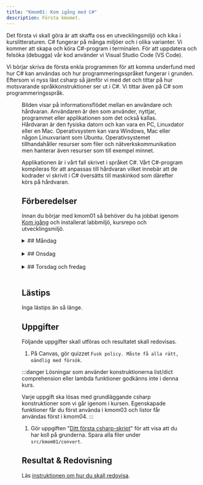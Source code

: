 ```yaml
---
title: "Kmom01: Kom igång med C#"
description: Första kmomet.
---
```




Det första vi skall göra är att skaffa oss en utvecklingsmiljö och kika i kurslitteraturen. C# fungerar på många miljöer och i olika varianter. Vi kommer att skapa och köra C#-program i terminalen. För att uppdatera och felsöka (debugga) vår kod använder vi Visual Studio Code (VS Code).

Vi börjar skriva de första enkla programmen för att komma underfund med hur C# kan användas och hur programmeringsspråket fungerar i grunden. Eftersom vi nyss läst csharp så jämför vi med det och tittar på hur motsvarande språkkonstruktioner ser ut i C#. Vi tittar även på C# som programmeringsspråk.

<Figure
    src={var1Image}
    caption="Informationsflödet mellan en användare och hårdvaran."
    class="left"
/>

Bilden visar på informationsflödet mellan en användare och hårdvaran. Användaren är den som använder, nyttjar, programmet eller applikationen som det också kallas. Hårdvaran är den fysiska datorn och kan vara en PC, Linuxdator eller en Mac. Operativsystem kan vara Windows, Mac eller någon Linuxvariant som Ubuntu. Operativsystemet tillhandahåller resurser som filer och nätverkskommunikation men hanterar även resurser som till exempel minnet.

Applikationen är i vårt fall skrivet i språket C#. Vårt C#-program kompileras för att anpassas till hårdvaran vilket innebär att de kodrader vi skrivit i C# översätts till maskinkod som därefter körs på hårdvaran.


## Förberedelser

Innan du börjar med kmom01 så behöver du ha jobbat igenom [Kom igång](../) och installerat labbmiljö, kursrepo och utvecklingsmiljö.
<br/>


<details>
<summary>
## Måndag
</summary>

:::tip
När du ska jobba med kursen är det lättast om du öppnar VS Code från terminalen innan du börjar jobba.

```bash
cd dbwebb-kurser/csharp-<din akronym>
code .
```

Använd `practice` mappen i kmom01 katalogen för att skriva övningskod.
:::


### Intro till csharp

I kursen kommer vi använda boken [C# 12.0 in a Nutshell: The Definitive Reference av Joseph Albahari](../../laromaterial/böcker/). Det är en omfattande referensbok som täcker alla aspekter av C#-programmering, från grundläggande till avancerade ämnen. Vi nöjer med de grundläggande kapitlen i boken men här finns information även för den avancerade programmeraren.

Boken kommer inte passa allas lärandestil eller så förklaras sakerna inte på det sättet att du förstår det. Det är helt okej. Det finns många andra resurser och böcker som du kan använda för att lära dig C#. Det är OK att använda andra resurser och böcker. Det viktiga är att du hittar något som passar dig och din lärande stil. 

:::tip
När du läser boken så är det viktigt att ha en terminal öppen och köra koden i boken parallellt. Det är ett bra sätt att lära sig och förstå hur csharp fungerar. Att **endast** läsa boken utan att köra koden är inte tillräckligt. Det är viktigt att du kör koden och testar den själva så du förstår den.
:::


#### Att göra

<Steps>
1. Läs och jobba igenom följande kapitel i boken **C# 12.0 in a Nutshell: The Definitive Reference**:
    * kapitel 1 Introducing C# & .NET
    * kapitel 2 C# Language Basics

    :::tip
    Det räcker inte med att bara läsa. Du är klar med boken när du förstår vad som står i den och kan köra koden själv. Utforska och experimentera med koden. Gör övningarna i boken. Testa ändra saker och se vad som händer. Det är så du lär dig.
    :::

1. Läs igenom [C# - vad är det för språk?](../../laromaterial/kmom01/CsharpInfo).

1. Läs och jobba igenom [Python till **C#**](../../laromaterial/kmom01/PythonTillCsharp.md). Testa gärna i [C# online kompilator](https://dotnetfiddle.net/) (glöm ej att välja senaste kompilatorn i menyn till vänster). Skriv din kodsnutt inuti Main()-metoden.

1. Läs och jobba igenom [Mer **C#**](/website/laromaterial/kmom01/MerCsharp.md). Testa gärna i [C# online kompilator](https://dotnetfiddle.net/) (glöm ej att välja senaste kompilatorn i menyn till vänster). Skriv din kodsnutt inuti Main()-metoden.

1. För att bekanta dig med csharps dokumentation, kika i [csharp Standard Library](https://docs.csharp.org/3/library/index.html). **Spendera inte mer än 60 minuter på detta.**
    - Läs om [Built-in Functions](https://docs.csharp.org/3/library/functions.html) och [Built-in Constants](https://docs.csharp.org/3/library/constants.html). Läs **inte** igenom alla funktioner utan kolla på de som verkar intressanta och relevanta för det du jobbar med T.ex. `input()`, `len()`, `bool()`, `int()` och `isinstance()`. Det är bra att ha en översikt över vad som finns i språket och vad som går att göra.
    - Läs också om datatypen [Text Sequence Type — str](https://docs.csharp.org/3/library/stdtypes.html#text-sequence-type-str)

</Steps>


</details>
<br/>




<details>
<summary>
## Onsdag
</summary>
Jobba igenom [seminarium kmom01 vecka 1](/website/laromaterial/seminarium/kmom01). Det görs på onsdagens lektion.
</details>
<br/>





<details>
<summary>
## Torsdag och fredag
</summary>


### Att göra
<Steps>

1. 
</Steps>

### Öva

Nu har du jobbat igenom det förbereda materialet för veckan. Förhoppningsvis har du inte använt upp alla 20h än. Använd resten av tiden till att öva på det du har lärt dig.
- Utforska själv, experimentera och lek med koden. Gör ett antagande om hur kod/csharp fungera, skriv en liten kodsnutt för att testa ditt antagande och se om det stämmer.
- Om du vill använda dig av AI, kan du här läsa om hur du gör det på bästa sätt i kursen.
    - Läs "[Använda AI som stöd i dina studier](../../studieguide/använd-ai)"
    - Fundera nu på vad du har svårt att förstå med programmeringen och vill bli bättre på. Använd AI för att generera övningsuppgifter som du kan träna på. När du stöter på problem i din kod eller något du inte förstår, be AI att generera ny uppgift med liknande fel/problem.
- Använd en webbtjänst för att hitta övningsuppgifter. Om du vill jobba med avancerad programmering på företag som Google, Facebook, Amazon, Microsoft, etc. efter dina studier så är dessa webbtjänster bra att träna på. De har ofta samma typ av uppgifter som du kan få på anställningsintervjuer.
    - [Exercism](https://exercism.org/tracks/csharp)
    - [LeetCode](https://leetcode.com/)
    - [HackerRank](https://www.hackerrank.com/domains/csharp)
    - [Codewars](https://www.codewars.com/)
    - [CheckIO](https://py.checkio.org/)

</details>
<br/>



## Lästips

Inga lästips än så länge.


## Uppgifter

Följande uppgifter skall utföras och resultatet skall redovisas.

1. På Canvas, gör quizzet `Fusk policy. Måste få alla rätt, oändlig med försök`.

:::danger
Lösningar som använder konstruktionerna list/dict comprehension eller lambda funktioner godkänns inte i denna kurs.

Varje uppgift ska lösas med grundläggande csharp konstruktioner som vi går igenom i kursen. Egenskapade funktioner får du först använda i kmom03 och listor får användas först i kmom04.
:::
1. Gör uppgiften "[Ditt första csharp-skript](/website/laromaterial/uppgift/convert)" för att visa att du har koll på grunderna. Spara alla filer under `src/kmom01/convert`.



## Resultat & Redovisning
Läs [instruktionen om hur du skall redovisa](/website/laromaterial/instruktion/resultat-och-redovisning).

